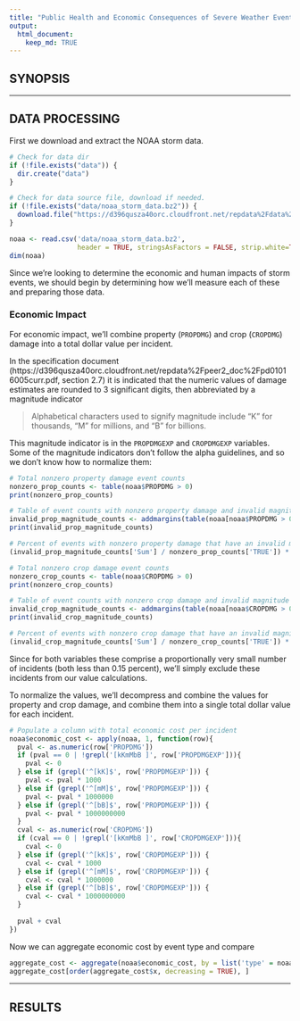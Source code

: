 ```yaml
---
title: "Public Health and Economic Consequences of Severe Weather Events, 1950-2011"
output: 
  html_document:
    keep_md: TRUE
---
```


## SYNOPSIS

---


## DATA PROCESSING

First we download and extract the NOAA storm data.
```r
# Check for data dir
if (!file.exists("data")) {
  dir.create("data")
}

# Check for data source file, download if needed.
if (!file.exists("data/noaa_storm_data.bz2")) {
  download.file("https://d396qusza40orc.cloudfront.net/repdata%2Fdata%2FStormData.csv.bz2", destfile="data/noaa_storm_data.bz2", method="curl")
}

noaa <- read.csv('data/noaa_storm_data.bz2', 
                 header = TRUE, stringsAsFactors = FALSE, strip.white=TRUE)
dim(noaa)
```

Since we're looking to determine the economic and human impacts of storm events, we should begin by determining how we'll measure each of these and preparing those data.

### Economic Impact

For economic impact, we'll combine property (`PROPDMG`) and crop (`CROPDMG`) damage into a total dollar value per incident.  

In the specification document (https://d396qusza40orc.cloudfront.net/repdata%2Fpeer2_doc%2Fpd01016005curr.pdf, section 2.7) it is indicated that the numeric values of damage estimates are rounded to 3 significant digits, then abbreviated by a magnitude indicator 

> Alphabetical characters used to signify magnitude include “K” for thousands, “M” for millions, and “B” for billions.

This magnitude indicator is in the `PROPDMGEXP` and `CROPDMGEXP` variables.  Some of the magnitude indicators don't follow the alpha guidelines, and so we don't know how to normalize them:

```r
# Total nonzero property damage event counts
nonzero_prop_counts <- table(noaa$PROPDMG > 0)
print(nonzero_prop_counts)

# Table of event counts with nonzero property damage and invalid magnitude indicator
invalid_prop_magnitude_counts <- addmargins(table(noaa[noaa$PROPDMG > 0 & !grepl('[kKmMbB ]', noaa$PROPDMGEXP), ]$PROPDMGEXP))
print(invalid_prop_magnitude_counts)

# Percent of events with nonzero property damage that have an invalid magnitude indicator
(invalid_prop_magnitude_counts['Sum'] / nonzero_prop_counts['TRUE']) * 100

# Total nonzero crop damage event counts
nonzero_crop_counts <- table(noaa$CROPDMG > 0)
print(nonzero_crop_counts)

# Table of event counts with nonzero crop damage and invalid magnitude indicator
invalid_crop_magnitude_counts <- addmargins(table(noaa[noaa$CROPDMG > 0 & !grepl('[kKmMbB ]', noaa$CROPDMGEXP), ]$CROPDMGEXP))
print(invalid_crop_magnitude_counts)

# Percent of events with nonzero crop damage that have an invalid magnitude indicator
(invalid_crop_magnitude_counts['Sum'] / nonzero_crop_counts['TRUE']) * 100
```

Since for both variables these comprise a proportionally very small number of incidents (both less than 0.15 percent), we'll simply exclude these incidents from our value calculations.

To normalize the values, we'll decompress and combine the values for property and crop damage, and combine them into a single total dollar value for each incident.

```r
# Populate a column with total economic cost per incident
noaa$economic_cost <- apply(noaa, 1, function(row){
  pval <- as.numeric(row['PROPDMG'])
  if (pval == 0 | !grepl('[kKmMbB ]', row['PROPDMGEXP'])){
    pval <- 0
  } else if (grepl('^[kK]$', row['PROPDMGEXP'])) {
    pval <- pval * 1000
  } else if (grepl('^[mM]$', row['PROPDMGEXP'])) {
    pval <- pval * 1000000
  } else if (grepl('^[bB]$', row['PROPDMGEXP'])) {
    pval <- pval * 1000000000
  }
  cval <- as.numeric(row['CROPDMG'])
  if (cval == 0 | !grepl('[kKmMbB ]', row['CROPDMGEXP'])){
    cval <- 0
  } else if (grepl('^[kK]$', row['CROPDMGEXP'])) {
    cval <- cval * 1000
  } else if (grepl('^[mM]$', row['CROPDMGEXP'])) {
    cval <- cval * 1000000
  } else if (grepl('^[bB]$', row['CROPDMGEXP'])) {
    cval <- cval * 1000000000
  }
  
  pval + cval
})
```

Now we can aggregate economic cost by event type and compare
```r
aggregate_cost <- aggregate(noaa$economic_cost, by = list('type' = noaa$EVTYPE), sum)
aggregate_cost[order(aggregate_cost$x, decreasing = TRUE), ]
```

---


## RESULTS